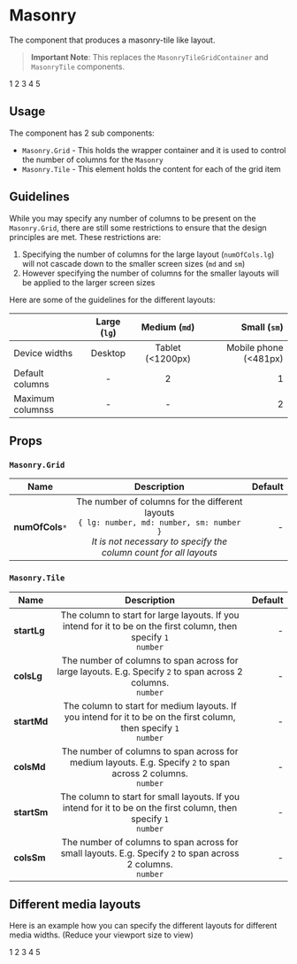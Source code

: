 
<Meta title="modules/Masonry" />

# Masonry

The component that produces a masonry-tile like layout.

> **Important Note**: This replaces the `MasonryTileGridContainer` and `MasonryTile` components.

<Canvas>
    <Story name="Masonry" withSource="none">
        <StoryContainer>
            <Masonry.Grid numOfCols={{ lg: 3 }}>
                <Masonry.Tile startLg={1} colsLg={1}>
                    <DemoContainer>1</DemoContainer>
                </Masonry.Tile>
                <Masonry.Tile colsLg={2}>
                    <DemoContainer>2</DemoContainer>
                </Masonry.Tile>
                <Masonry.Tile colsLg={3}>
                    <DemoContainer>3</DemoContainer>
                </Masonry.Tile>
                <Masonry.Tile colsLg={2}>
                    <DemoContainer>4</DemoContainer>
                </Masonry.Tile>
                <Masonry.Tile>
                    <DemoContainer>5</DemoContainer>
                </Masonry.Tile>
            </Masonry.Grid>
        </StoryContainer>
    </Story>
</Canvas>

## Usage

The component has 2 sub components:

-   `Masonry.Grid` - This holds the wrapper container and it is used to control the number of columns for the `Masonry`
-   `Masonry.Tile` - This element holds the content for each of the grid item

## Guidelines

While you may specify any number of columns to be present on the `Masonry.Grid`, there are still
some restrictions to ensure that the design principles are met. These restrictions are:

1. Specifying the number of columns for the large layout (`numOfCols.lg`) will not cascade down to the smaller screen sizes (`md` and `sm`)
2. However specifying the number of columns for the smaller layouts will be applied to the larger screen sizes

Here are some of the guidelines for the different layouts:

|                  | Large (`lg`) |  Medium (`md`)   |          Small (`sm`) |
| ---------------- | :----------: | :--------------: | --------------------: |
| Device widths    |   Desktop    | Tablet (<1200px) | Mobile phone (<481px) |
| Default columns  |      -       |        2         |                     1 |
| Maximum columnss |      -       |        -         |                     2 |

## Props

### `Masonry.Grid`

| Name             |                                                                                 Description                                                                                 | Default |
| ---------------- | :-------------------------------------------------------------------------------------------------------------------------------------------------------------------------: | ------: |
| **numOfCols**`*` | The number of columns for the different layouts<br />`{ lg: number, md: number, sm: number }`<br /><em>It is not necessary to specify the column count for all layouts</em> |       - |

### `Masonry.Tile`

| Name        |                                                      Description                                                       | Default |
| ----------- | :--------------------------------------------------------------------------------------------------------------------: | ------: |
| **startLg** | The column to start for large layouts. If you intend for it to be on the first column, then specify `1`<br />`number`  |       - |
| **colsLg**  |   The number of columns to span across for large layouts. E.g. Specify `2` to span across 2 columns. <br />`number`    |       - |
| **startMd** | The column to start for medium layouts. If you intend for it to be on the first column, then specify `1`<br />`number` |       - |
| **colsMd**  |   The number of columns to span across for medium layouts. E.g. Specify `2` to span across 2 columns. <br />`number`   |       - |
| **startSm** | The column to start for small layouts. If you intend for it to be on the first column, then specify `1`<br />`number`  |       - |
| **colsSm**  |   The number of columns to span across for small layouts. E.g. Specify `2` to span across 2 columns. <br />`number`    |       - |

## Different media layouts

Here is an example how you can specify the different layouts for different media widths. (Reduce your viewport size to view)

<Preview>
    <StoryContainer>
        <Masonry.Grid numOfCols={{ lg: 4, md: 3, sm: 2 }}>
            <Masonry.Tile startLg={1} colsLg={1}>
                <DemoContainer>1</DemoContainer>
            </Masonry.Tile>
            <Masonry.Tile colsLg={1} colsMd={2}>
                <DemoContainer>2</DemoContainer>
            </Masonry.Tile>
            <Masonry.Tile colsLg={1} colsMd={3}>
                <DemoContainer>3</DemoContainer>
            </Masonry.Tile>
            <Masonry.Tile colsLg={1} colsMd={2}>
                <DemoContainer>4</DemoContainer>
            </Masonry.Tile>
            <Masonry.Tile colsSm={2} colsMd={1} colsLg={2}>
                <DemoContainer>5</DemoContainer>
            </Masonry.Tile>
        </Masonry.Grid>
    </StoryContainer>
</Preview>

